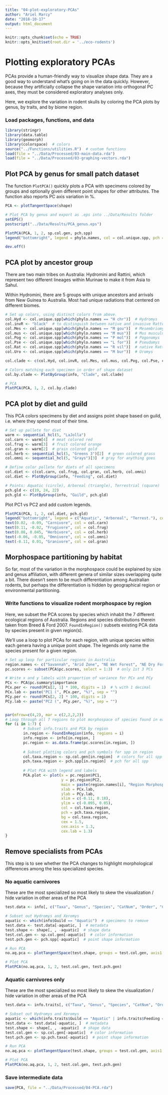 ```yaml
---
title: "04-plot-exploratory-PCAs"
author: "Ariel Marcy"
date: "2018-10-17"
output: html_document
---
```


```r
knitr::opts_chunk$set(echo = TRUE)
knitr::opts_knit$set(root.dir = '../eco-rodents')
```

# Plotting exploratory PCAs
PCAs provide a human-friendly way to visualize shape data. They are a good way to understand what's going on in the data quickly. However, because they artificially collapse the shape variation into orthogonal PC axes, they must be considered exploratory analyses only.

Here, we explore the variation in rodent skulls by coloring the PCA plots by genus, by traits, and by biome region.

### Load packages, functions, and data
```r
library(stringr)
library(data.table)
library(geomorph)
library(colorspace)  # colors
source("../Functions/utilities.R")  # custom functions
load(file = "../Data/Processed/03-main-data.rda")
load(file = "../Data/Processed/03-graphing-vectors.rda")
```

## Plot PCA by genus for small patch dataset
The function `PlotPCA()` quickly plots a PCA with specimens colored by groups and optionally given different point shapes for other attributes. The function also reports PC axis variation in %. 
```r
PCA <- plotTangentSpace(shape)

# Plot PCA by genus and export as .eps into ../Data/Results folder
setEPS()
postscript("../Data/Results/PCA_genus.eps")

PlotPCA(PCA, 1, 2, sp.col.gen, pch.spp)
legend("bottomright", legend = phylo.names, col = col.unique.spp, pch = pch.unique.spp, pt.bg = col.unique.spp, cex = .35, pt.cex = .7, ncol = 2)

dev.off()
```

## PCA plot by ancestor group
There are two main tribes on Australia: Hydromini and Rattini, which represent two different lineages within Murinae to make it from Asia to Sahul. 

Within Hydromini, there are 5 groups with unique ancestors and arrivals from New Guinea to Australia. Most had unique radiations that centered on different biomes. 
```r
# Set up colors, using distinct colors from above. 
col.Hyd <- col.unique.spp[which(phylo.names == "H chr")]  # Hydromys 
col.invR <- "black"  # to distinguish between native and invasive Rattus rats 
col.Mes <- col.unique.spp[which(phylo.names == "M gou")]  # Mesembriomys
col.mus <- col.unique.spp[which(phylo.names == "M mus")]  # Mus musculus
col.Pog <- col.unique.spp[which(phylo.names == "P mol")]  # Pogonomys
col.Pse <- col.unique.spp[which(phylo.names == "L for")]  # Pseudomys
col.Rat <- col.unique.spp[which(phylo.names == "R vil")]  # native Rattus
col.Uro <- col.unique.spp[which(phylo.names == "M bur")]  # Uromys

col.clade <- c(col.Hyd, col.invR, col.Mes, col.mus, col.Pog, col.Pse, col.Rat, col.Uro)

# Colors matching each specimen in order of shape dataset
col.by.clade <- PlotByGroup(info, "Clade", col.clade)

# PCA 
PlotPCA(PCA, 1, 2, col.by.clade)
```

## PCA plot by diet and guild
This PCA colors specimens by diet and assigns point shape based on guild, i.e. where they spend most of their time.
```r
# Set up pallete for diet
warm <- sequential_hcl(5, "LaJolla")  
col.carn <- warm[4]  # meat colored red
col.frug <- warm[3]  # fruit colored orange
col.gran <- warm[2]  # grain colored gold
col.herb <- sequential_hcl(5, "Greens 3")[2]  # green colored grass
col.omni <- sequential_hcl(5, "Grays")[3]  # gray for anything goes

# Define color pallete for diets of all specimens
col.diet <- c(col.carn, col.frug, col.gran, col.herb, col.omni)
col.diet <- PlotByGroup(info, "Feeding", col.diet)

# Points: Aquatic (circle), Arboreal (triangle), Terrestrial (square)
pch.gld <- c(19, 24, 22)
pch.gld <- PlotByGroup(info, "Guild", pch.gld)
```

Plot PC1 vs PC2 and add custom legends.
```r
PlotPCA(PCA, 1, 2, col.diet, pch.gld)
legend("bottomright", legend = c("Aquatic", "Arboreal", "Terrest."), col = "black", border = NULL, pch = c(21, 24, 22))
text(0.02, -0.09, "Carnivore", col = col.carn)
text(0.11, -0.02, "Frugivore", col = col.frug)
text(0.08, 0.045, "Herbivore", col = col.herb)
text(-0.06, -0.05, "Omnivore", col = col.omni)
text(-0.11, 0.01, "Granivore", col = col.gran)
```

## Morphospace partitioning by habitat
So far, most of the variation in the morphospace could be explained by size and genus affiliation, with different genera of similar sizes overlapping quite a bit. There doesn't seem to be much differentiation among Australian rodents, but perhaps the differentiation is hidden by geographical region or environmental partitioning. 

### Write functions to visualize rodent morphospace by region
Here, we subset the PCA scores by species which inhabit the 7 different ecological regions of Australia. Regions and species distributions therein taken from Breed & Ford 2007. `FoundInRegion()` subsets existing PCA data by species present in given region(s).

We'll use a loop to plot PCAs for each region, with unique species within each genera having a unique point shape. The legends only name the species present for a given region. 
```r
# Set up loop for particular regions in Australia
region.names <- c("Savannah", "Arid Zone", "NE Wet Forest", "NE Dry Forest", "Pilbara", "South West", "South East")
pc.scores <- subset(PCA$pc.scores, select = 1:3)  # only 1st 3 PCs

# Write x and y labels with proportion of variance for PCx and PCy
PCs <- PCA$pc.summary$importance
PCx.per <- round(PCs[2, 1] * 100, digits = 1)  # % with 1 decimal
PCx.lab <- paste("PC1 (", PCx.per, "%)", sep = "")
PCy.per <- round(PCs[2, 2] * 100, digits = 1)
PCy.lab <- paste("PC2 (", PCy.per, "%)", sep = "")


par(mfrow=c(4,2), mar = c(2,2,2,2))
# Loop through all 7 regions to plot morphospace of species found in each
for (i in 1:7) {
        # Subset info.traits and PCA by region
        in.region <- FoundInRegion(info, regions = i)
        info.region <- info[in.region, ]
        pc.region <- as.data.frame(pc.scores[in.region, ])
        
        # Subset plotting colors and pch symbols for spp in region
        col.taxa.region <- sp.col.gen[in.region]  # colors for all spp
        pch.taxa.region <- pch.spp[in.region]  # pch for all spp
        
        # Plot PCA with legend and labels
        PCA.plot <- plot(x = pc.region$PC1,
                         y = pc.region$PC2,
                         main = paste(region.names[i], "Region Morphospace" ),
                         xlab = PCx.lab,
                         ylab = PCy.lab,
                         xlim = c(-0.11, 0.18),
                         ylim = c(-0.095, 0.05),
                         col = col.taxa.region, 
                         pch = pch.taxa.region, 
                         bg = col.taxa.region,
                         cex = 1.5,
                         cex.axis = 1.3, 
                         cex.lab = 1.3)
}
```

## Remove specialists from PCAs
This step is to see whether the PCA changes to highlight morphological differences among the less specialized species.

### No aquatic carnivores
These are the most specialized so most likely to skew the visualization / hide variation in other areas of the PCA
```r
test.data <- info[, c("Taxa", "Genus", "Species", "CatNum", "Order", "Csize", "Clade", "Feeding", "Guild")]  # relevant columns

# Subset out Hydromys and Xeromys
aquatic <- which(info$Guild == "Aquatic")  # specimens to remove
test.data <- test.data[-aquatic, ]  # metadata
test.shape <- shape[, , -aquatic]  # shape data
test.col.gen <- sp.col.gen[-aquatic]  # color information
test.pch.gen <- pch.spp[-aquatic]  # point shape information

# Run PCA
no.aq.pca <- plotTangentSpace(test.shape, groups = test.col.gen, axis1 = 1, axis2 = 2, verbose = T)

# Plot PCA
PlotPCA(no.aq.pca, 1, 2, test.col.gen, test.pch.gen)
```

### Aquatic carnivores only
These are the most specialized so most likely to skew the visualization / hide variation in other areas of the PCA
```r
test.data <- info.traits[, c("Taxa", "Genus", "Species", "CatNum", "Order", "Csize", "Clade", "Feeding", "Guild")]  # relevant columns

# Subset out Hydromys and Xeromys
aquatic <- which(info.traits$Guild == "Aquatic" | info.traits$Feeding == "Frugivorous")  # specimens to remove
test.data <- test.data[-aquatic, ]  # metadata
test.shape <- shape[, , -aquatic]  # shape data
test.col.gen <- sp.col.gen[-aquatic]  # color information
test.pch.gen <- sp.pch.taxa[-aquatic]  # point shape information

# Run PCA
no.aq.pca <- plotTangentSpace(test.shape, groups = test.col.gen, axis1 = 1, axis2 = 2, verbose = T)

# Plot PCA
PlotPCA(no.aq.pca, 1, 2, test.col.gen, test.pch.gen)
```

### Save intermediate data
```r
save(PCA, file = "../Data/Processed/04-PCA.rda")
```